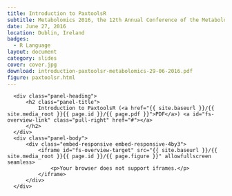 ```yaml
---
title: Introduction to PaxtoolsR
subtitle: Metabolomics 2016, the 12th Annual Conference of the Metabolomics Society at University College Dublin.
date: June 27, 2016
location: Dublin, Ireland
badges:
  - R Language
layout: document
category: slides
cover: cover.jpg
download: introduction-paxtoolsr-metabolomics-29-06-2016.pdf
figure: paxtoolsr.html
---
```


  <!-- <object data="{{ site.baseurl }}/{{ site.media_root }}{{ page.id }}/{{ page.pdf }}" type="application/pdf" width="100%" height="800px">
    <p>It appears you don't have a PDF plugin for this browser.
    No biggie... you can <a href="{{ site.baseurl }}/{{ site.media_root }}{{ page.id }}/{{ page.pdf }}">click here to
    download the PDF file.</a></p>
  </object> -->
  <script type="text/javascript">
    /*!
    * screenfull
    * v3.0.0 - 2015-11-24
    * (c) Sindre Sorhus; MIT License
    */
    !function(){"use strict";var a="undefined"!=typeof module&&module.exports,b="undefined"!=typeof Element&&"ALLOW_KEYBOARD_INPUT"in Element,c=function(){for(var a,b,c=[["requestFullscreen","exitFullscreen","fullscreenElement","fullscreenEnabled","fullscreenchange","fullscreenerror"],["webkitRequestFullscreen","webkitExitFullscreen","webkitFullscreenElement","webkitFullscreenEnabled","webkitfullscreenchange","webkitfullscreenerror"],["webkitRequestFullScreen","webkitCancelFullScreen","webkitCurrentFullScreenElement","webkitCancelFullScreen","webkitfullscreenchange","webkitfullscreenerror"],["mozRequestFullScreen","mozCancelFullScreen","mozFullScreenElement","mozFullScreenEnabled","mozfullscreenchange","mozfullscreenerror"],["msRequestFullscreen","msExitFullscreen","msFullscreenElement","msFullscreenEnabled","MSFullscreenChange","MSFullscreenError"]],d=0,e=c.length,f={};e>d;d++)if(a=c[d],a&&a[1]in document){for(d=0,b=a.length;b>d;d++)f[c[0][d]]=a[d];return f}return!1}(),d={request:function(a){var d=c.requestFullscreen;a=a||document.documentElement,/5\.1[\.\d]* Safari/.test(navigator.userAgent)?a[d]():a[d](b&&Element.ALLOW_KEYBOARD_INPUT)},exit:function(){document[c.exitFullscreen]()},toggle:function(a){this.isFullscreen?this.exit():this.request(a)},raw:c};return c?(Object.defineProperties(d,{isFullscreen:{get:function(){return Boolean(document[c.fullscreenElement])}},element:{enumerable:!0,get:function(){return document[c.fullscreenElement]}},enabled:{enumerable:!0,get:function(){return Boolean(document[c.fullscreenEnabled])}}}),void(a?module.exports=d:window.screenfull=d)):void(a?module.exports=!1:window.screenfull=!1)}();
  </script>

  <div class="panel panel-default">
      <div class="panel-heading">
          <h2 class="panel-title">
              Introduction to PaxtoolsR (<a href="{{ site.baseurl }}/{{ site.media_root }}{{ page.id }}/{{ page.pdf }}">PDF</a>) <a id="fs-overview-link" class="pull-right" href="#"></a>
          </h2>
      </div>
      <div class="panel-body">
          <div class="embed-responsive embed-responsive-4by3">
              <iframe id="fs-overview-target" src="{{ site.baseurl }}/{{ site.media_root }}{{ page.id }}/{{ page.figure }}" allowfullscreen seamless>
                  <p>Your browser does not support iframes.</p>
              </iframe>
          </div>
      </div>
  </div>
